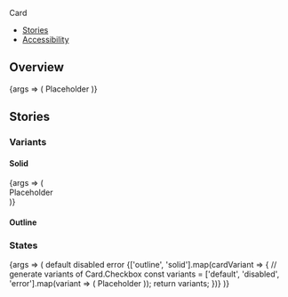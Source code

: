 

<Meta title="Components/Card2/Checkbox" component={Card.Checkbox} />

<PageHeader>Card</PageHeader>

- [Stories](#stories)
- [Accessibility](#accessibility)

## Overview

<Canvas>
  <Story name="Default">
    {args => (
      <Card.Checkbox {...args} width="150px" height="150px">
        <Card.CheckboxIndicator slot="top-left" />
        <Flex justifyContent="center" alignItems="center" fullHeight>
          <Text color="text-gray-50" size="xsmall" weight="bold">
            Placeholder
          </Text>
        </Flex>
      </Card.Checkbox>
    )}
  </Story>
</Canvas>

<ArgsTable story="Default" />

## Stories

### Variants

#### Solid

<Canvas>
  <Story name="Variants">
    {args => (
      <div style={{background: 'var(--gray-30)', padding: 32}}>
        <Card.Checkbox {...args} width="150px" height="150px">
          <Card.CheckboxIndicator slot="top-left" />
          <Flex justifyContent="center" alignItems="center" fullHeight>
            <Text color="text-gray-50" size="xsmall" weight="bold">
              Placeholder
            </Text>
          </Flex>
        </Card.Checkbox>
      </div>
    )}
  </Story>
</Canvas>

#### Outline

### States

<Canvas>
  <Story name="States">
    {args => (
      <StoryVariantTable>
        <thead>
          <tr>
            <th />
            <th>
              <Headline
                extraBold
                transform="uppercase"
                as="span"
                color="text-gray-40"
                size="medium"
              >
                default
              </Headline>
            </th>
            <th>
              <Headline
                extraBold
                transform="uppercase"
                as="span"
                color="text-gray-40"
                size="medium"
              >
                disabled
              </Headline>
            </th>
            <th>
              <Headline
                extraBold
                transform="uppercase"
                as="span"
                color="text-gray-40"
                size="medium"
              >
                error
              </Headline>
            </th>
          </tr>
        </thead>
        <tbody>
          {['outline', 'solid'].map(cardVariant => {
            // generate variants of Card.Checkbox
            const variants = ['default', 'disabled', 'error'].map(variant => (
              <td key={variant}>
                <Card.Checkbox
                  {...args}
                  variant={cardVariant}
                  width="150px"
                  height="150px"
                  disabled={variant === 'disabled'}
                  error={variant === 'error'}
                >
                  <Card.CheckboxIndicator slot="top-left" />
                  <Flex justifyContent="center" alignItems="center" fullHeight>
                    <Text color="text-gray-50" size="xsmall" weight="bold">
                      Placeholder
                    </Text>
                  </Flex>
                </Card.Checkbox>
              </td>
            ));
            return variants;
          })}
        </tbody>
      </StoryVariantTable>
    )}
  </Story>
</Canvas>
